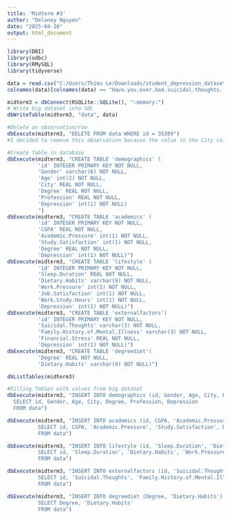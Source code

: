 ---
title: 'Midterm #3'
author: "Delaney Nguyen"
date: "2025-04-10"
output: html_document
---

```{r message=FALSE, warning=FALSE}
library(DBI)
library(odbc)
library(RMySQL)
library(tidyverse)
```

```{r}
data = read.csv("C:/Users/Thieu Le/Downloads/student_depression_dataset.csv")
colnames(data)[colnames(data) == "Have.you.ever.had.suicidal.thoughts.."] = "Suicidal.Thoughts"
```

```{r}
midterm3 = dbConnect(RSQLite::SQLite(), ":memory:")
# Write big dataset into SQL
dbWriteTable(midterm3, "data", data)
```

```{r message=FALSE, warning=FALSE}
#Delete an observation/row
dbExecute(midterm3, "DELETE FROM data WHERE id = 35309")
#I decided to remove this observation because the value in the City column is listed as 3.0, which is not a valid city name and appears to be a data entry error. Given that our dataset contains over 27,000 observations, removing this single flaw entry is unlikely to impact the overall representativeness or integrity of the dataset.
```

```{r message=FALSE}
#Create Table in database
dbExecute(midterm3, "CREATE TABLE 'demographics' (
          'id' INTEGER PRIMARY KEY NOT NULL,
          'Gender' varchar(6) NOT NULL,
          'Age' int(2) NOT NULL,
          'City' REAL NOT NULL, 
          'Degree' REAL NOT NULL,
          'Profession' REAL NOT NULL,
          'Depression' int(1) NOT NULL)
          ")
dbExecute(midterm3, "CREATE TABLE 'academics' (
          'id' INTEGER PRIMARY KEY NOT NULL,
          'CGPA' REAL NOT NULL,
          'Academic.Pressure' int(1) NOT NULL,
          'Study.Satisfaction' int(1) NOT NULL, 
          'Degree' REAL NOT NULL,
          'Depression' int(1) NOT NULL)")
dbExecute(midterm3, "CREATE TABLE 'lifestyle' (
          'id' INTEGER PRIMARY KEY NOT NULL,
          'Sleep.Duration' REAL NOT NULL, 
          'Dietary.Habits' varchar(9) NOT NULL, 
          'Work.Pressure' int(1) NOT NULL,
          'Job.Satisfaction' int(1) NOT NULL,
          'Work.Study.Hours' int(1) NOT NULL,
          'Depression' int(1) NOT NULL)")
dbExecute(midterm3, "CREATE TABLE 'externalfactors'(
          'id' INTEGER PRIMARY KEY NOT NULL,
          'Suicidal.Thoughts' varchar(3) NOT NULL,
          'Family.History.of.Mental.Illness' varchar(3) NOT NULL,
          'Financial.Stress' REAL NOT NULL, 
          'Depression' int(1) NOT NULL)")
dbExecute(midterm3, "CREATE TABLE 'degreediet'(
          'Degree' REAL NOT NULL,
          'Dietary.Habits' varchar(9) NOT NULL)")
```

```{r}
dbListTables(midterm3)
```

```{r}
#Filling Tables with values from big dataset
dbExecute(midterm3, "INSERT INTO demographics (id, Gender, Age, City, Degree, Profession, Depression)
  SELECT id, Gender, Age, City, Degree, Profession, Depression
  FROM data")

dbExecute(midterm3, "INSERT INTO academics (id, CGPA, 'Academic.Pressure', 'Study.Satisfaction', Degree, Depression)
          SELECT id, CGPA, 'Academic.Pressure', 'Study.Satisfaction', Degree, Depression
          FROM data")

dbExecute(midterm3, "INSERT INTO lifestyle (id, 'Sleep.Duration', 'Dietary.Habits', 'Work.Pressure', 'Job.Satisfaction', 'Work.Study.Hours', Depression)
          SELECT id, 'Sleep.Duration', 'Dietary.Habits', 'Work.Pressure', 'Job.Satisfaction', 'Work.Study.Hours', Depression
          FROM data")

dbExecute(midterm3, "INSERT INTO externalfactors (id, 'Suicidal.Thoughts', 'Family.History.of.Mental.Illness', 'Financial.Stress', Depression)
          SELECT id, 'Suicidal.Thoughts', 'Family.History.of.Mental.Illness', 'Financial.Stress', Depression
          FROM data")

dbExecute(midterm3, "INSERT INTO degreediet (Degree, 'Dietary.Habits')
          SELECT Degree, 'Dietary.Habits'
          FROM data")
```


